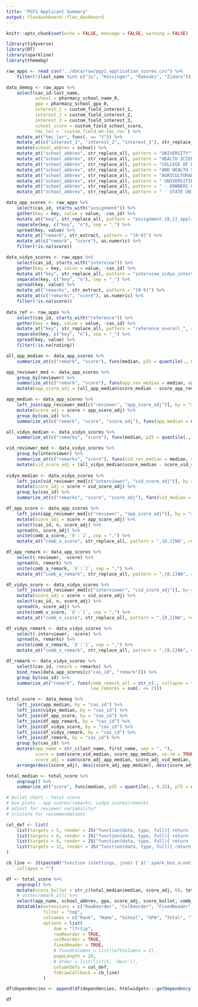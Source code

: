 ```yaml
---
title: "PGY1 Applicant Summary"
output: flexdashboard::flex_dashboard
---
```


<style>
    body .main-container {
        max-width: 100%;
    }
</style>

```r
knitr::opts_chunk$set(echo = FALSE, message = FALSE, warning = FALSE)
```

```r
library(tidyverse)
library(DT)
library(sparkline)
library(themebg)

raw_apps <- read_csv("../data/raw/pgy1_application_scores.csv") %>%
    filter(!(last_name %in% c("Ju", "Kessinger", "Rakouki", "Zidaru")))

data_demog <- raw_apps %>%
    select(cas_id:last_name, 
           school = pharmacy_school_name_0, 
           gpa = pharmacy_school_gpa_0,
           interest_1 = custom_field_interest_1,
           interest_2 = custom_field_interest_2,
           interest_3 = custom_field_interest_3,
           school_score = custom_field_school_score,
           tmc_lor = `custom_field_mh-tmc_rec`) %>%
    mutate_at("tmc_lor", funs(. == "Y")) %>%
    mutate_at(c("interest_1", "interest_2", "interest_3"), str_replace_all, pattern = "Not Specified", replacement = "") %>%
    mutate(school_abbrev = school) %>%
    mutate_at("school_abbrev", str_replace_all, pattern = "UNIVERSITY", replacement = "UNIV") %>%
    mutate_at("school_abbrev", str_replace_all, pattern = "HEALTH SCIENCE(S){0,1} CENTER", replacement = "HSC") %>%
    mutate_at("school_abbrev", str_replace_all, pattern = "COLLEGE OF PHARMACY", replacement = "COP") %>%
    mutate_at("school_abbrev", str_replace_all, pattern = "AND HEALTH SCIENCE", replacement = "AND HS") %>%
    mutate_at("school_abbrev", str_replace_all, pattern = "AGRICULTURAL AND MECHANICAL", replacement = "A&M") %>%
    mutate_at("school_abbrev", str_replace_all, pattern = " UNIVERSITIES COLLEGE OF MEDICINE", replacement = " UNIV COM") %>%
    mutate_at("school_abbrev", str_replace_all, pattern = " - DOWNERS GROVE", replacement = " - CHI") %>%
    mutate_at("school_abbrev", str_replace_all, pattern = " - STATE UNIV OF NEW JERSEY - NEW BRUNSWICK| - FORT WORTH| - UNIV PARK| - LAKE ERIE COLLEGE OF OSTEOPATHIC MEDICINE AND SCHOOL OF PHARMACY - BRADENTON, FL| OF MEDICINE AND SCIENCE| - DENVER AND HSC| - BOTHELL CAMPUS/SEATTLE CAMPUS/TACOMA CAMPUS| FOR MEDICAL SCIENCES| - CHAPEL HILL", replacement = "")

data_app_scores <- raw_apps %>%
    select(cas_id, starts_with("assignment")) %>%
    gather(key = key, value = value, -cas_id) %>%
    mutate_at("key", str_replace_all, pattern = "assignment.{0,1}_application_scoring_", replacement = "") %>%
    separate(key, c("key", "n"), sep = "_") %>%
    spread(key, value) %>%
    mutate_at("remark", str_extract, pattern = "[0-9]") %>%
    mutate_at(c("remark", "score"), as.numeric) %>%
    filter(!is.na(score)) 

data_vidyo_scores <- raw_apps %>%
    select(cas_id, starts_with("interview")) %>%
    gather(key = key, value = value, -cas_id) %>%
    mutate_at("key", str_replace_all, pattern = "interview_vidyo_interview_", replacement = "") %>%
    separate(key, c("key", "n"), sep = "_") %>%
    spread(key, value) %>%
    mutate_at("remarks", str_extract, pattern = "[0-9]") %>%
    mutate_at(c("remarks", "score"), as.numeric) %>%
    filter(!is.na(score)) 
    
data_ref <- raw_apps %>%
    select(cas_id, starts_with("reference")) %>%
    gather(key = key, value = value, -cas_id) %>%
    mutate_at("key", str_replace_all, pattern = "reference_overall_", replacement = "") %>%
    separate(key, c("key", "n"), sep = "_") %>%
    spread(key, value) %>%
    filter(!is.na(rating))
```

```r
all_app_median <- data_app_scores %>%
    summarize_at(c("remark", "score"), funs(median, p25 = quantile(., 0.25), p75 = quantile(., 0.75)))

app_reviewer_med <- data_app_scores %>%
    group_by(reviewer) %>%
    summarize_at(c("remark", "score"), funs(app_rev_median = median, app_rev_p25 = quantile(., 0.25), app_rev_p75 = quantile(., 0.75))) %>%
    mutate(app_score_adj = (all_app_median$score_median - score_app_rev_median) * 0.5)

app_median <- data_app_scores %>%
    left_join(app_reviewer_med[c("reviewer", "app_score_adj")], by = "reviewer") %>%
    mutate(score_adj = score + app_score_adj) %>%
    group_by(cas_id) %>%
    summarize_at(c("remark", "score", "score_adj"), funs(app_median = median, app_p25 = quantile(., 0.25), app_p75 = quantile(., 0.75)))

all_vidyo_median <- data_vidyo_scores %>%
    summarize_at(c("remarks", "score"), funs(median, p25 = quantile(., 0.25), p75 = quantile(., 0.75)))

vid_reviewer_med <- data_vidyo_scores %>%
    group_by(interviewer) %>%
    summarize_at(c("remarks", "score"), funs(vid_rev_median = median, vid_rev_p25 = quantile(., 0.25), vid_rev_p75 = quantile(., 0.75))) %>%
    mutate(vid_score_adj = (all_vidyo_median$score_median - score_vid_rev_median) * 0.5)
    
vidyo_median <- data_vidyo_scores %>%
    left_join(vid_reviewer_med[c("interviewer", "vid_score_adj")], by = "interviewer") %>%
    mutate(score_adj = score + vid_score_adj) %>%
    group_by(cas_id) %>%
    summarize_at(c("remarks", "score", "score_adj"), funs(vid_median = median, vid_p25 = quantile(., 0.25), vid_p75 = quantile(., 0.75)))

df_app_score <- data_app_scores %>%
    left_join(app_reviewer_med[c("reviewer", "app_score_adj")], by = "reviewer") %>%
    mutate(score_adj = score + app_score_adj) %>%
    select(cas_id, n, score_adj) %>%
    spread(n, score_adj) %>%
    unite(comb_a_score, `0`:`2`, sep = ",") %>%
    mutate_at("comb_a_score", str_replace_all, pattern = ",{0,1}NA", replacement = "")

df_app_remark <- data_app_scores %>%
    select(-reviewer, -score) %>%
    spread(n, remark) %>%
    unite(comb_a_remark, `0`:`2`, sep = ",") %>%
    mutate_at("comb_a_remark", str_replace_all, pattern = ",{0,1}NA", replacement = "")

df_vidyo_score <- data_vidyo_scores %>%
    left_join(vid_reviewer_med[c("interviewer", "vid_score_adj")], by = "interviewer") %>%
    mutate(score_adj = score + vid_score_adj) %>%
    select(cas_id, n, score_adj) %>%
    spread(n, score_adj) %>%
    unite(comb_v_score, `0`:`1`, sep = ",") %>%
    mutate_at("comb_v_score", str_replace_all, pattern = ",{0,1}NA", replacement = "")

df_vidyo_remark <- data_vidyo_scores %>%
    select(-interviewer, -score) %>%
    spread(n, remarks) %>%
    unite(comb_v_remark, `0`:`1`, sep = ",") %>%
    mutate_at("comb_v_remark", str_replace_all, pattern = ",{0,1}NA", replacement = "")

df_remark <- data_vidyo_scores %>%
    select(cas_id, remark = remarks) %>%
    bind_rows(data_app_scores[c("cas_id", "remark")]) %>%
    group_by(cas_id) %>%
    summarize_at("remark", funs(comb_remark_all = str_c(., collapse = ","), 
                                low_remarks = sum(. <= 2))) 

total_score <- data_demog %>%
    left_join(app_median, by = "cas_id") %>%
    left_join(vidyo_median, by = "cas_id") %>%
    left_join(df_app_score, by = "cas_id") %>%
    left_join(df_app_remark, by = "cas_id") %>%
    left_join(df_vidyo_score, by = "cas_id") %>%
    left_join(df_vidyo_remark, by = "cas_id") %>%
    left_join(df_remark, by = "cas_id") %>%
    group_by(cas_id) %>%
    mutate(app_name = str_c(last_name, first_name, sep = ", "),
           score = sum(score_vid_median, score_app_median, na.rm = TRUE),
           score_adj = sum(score_adj_app_median, score_adj_vid_median, na.rm = TRUE)) %>%
    arrange(desc(score_adj), desc(score_adj_app_median), desc(score_adj_vid_median))

total_median <- total_score %>%
    ungroup() %>%
    summarize_at("score", funs(median, p25 = quantile(., 0.25), p75 = quantile(., 0.75)))

```

```r
# bullet chart - total score
# box plots - app scores/remarks, vidyo scores/remarks
# adjust for reviewer variability?
# tristate for recommendations

col_def <- list(
    list(targets = 5, render = JS("function(data, type, full){ return '<span class=spark_bullet>' + data + '</span>' }")),
    list(targets = 6, render = JS("function(data, type, full){ return '<span class=spark_box_remark>' + data + '</span>' }")),
    list(targets = 9, render = JS("function(data, type, full){ return '<span class=spark_box_a>' + data + '</span>' }")),
    list(targets = 11, render = JS("function(data, type, full){ return '<span class=spark_box_v>' + data + '</span>' }"))
)

cb_line <- JS(paste0("function (oSettings, json) { $('.spark_box_a:not(:has(canvas))').sparkline('html', { type: 'box', width: '100px', chartRangeMin: 0, chartRangeMax: 40, target: ", all_app_median$score_median, " });\n $('.spark_box_v:not(:has(canvas))').sparkline('html', { type: 'box', width: '100px', chartRangeMin: 0, chartRangeMax: 40, target: ", all_vidyo_median$score_median, " });\n $('.spark_box_remark:not(:has(canvas))').sparkline('html', { type: 'box', width: '100px', chartRangeMin: 0, chartRangeMax: 8, target: 4 });\n $('.spark_bullet:not(:has(canvas))').sparkline('html', { type: 'bullet', width: '100px', chartRangeMin: 0, chartRangeMax: 75});}"), 
    collapse = "")

df <- total_score %>%
    ungroup() %>%
    mutate(score_bullet = str_c(total_median$median, score_adj, 60, total_median$p75, total_median$p25, sep = ",")) %>%
    # unite(remark_all) %>%
    select(app_name, school_abbrev, gpa, score_adj, score_bullet, comb_remark_all, low_remarks, score_adj_app_median, comb_a_score, score_adj_vid_median, comb_v_score, interest_1, interest_2, interest_3) %>%
    datatable(extensions = c("RowReorder", "ColReorder", "FixedHeader", "FixedColumns"),
              filter = "top",
              colnames = c("Rank", "Name", "School", "GPA", "Total", "Total Comp", "Fit", "Low Fit", "App Med", "App Scores", "Vid Med", "Vid Scores", "Interest", "Interest", "Interest"),
              options = list(
                  dom = "lfrtip",
                  rowReorder = TRUE,
                  colReorder = TRUE,
                  fixedHeader = TRUE,
                  # fixedColumns = list(leftColumns = 2),
                  pageLength = 28,
                  # order = list(list(5, 'desc')),
                  columnDefs = col_def, 
                  fnDrawCallback = cb_line)
              )

df$dependencies <- append(df$dependencies, htmlwidgets:::getDependency("sparkline"))

df

```


